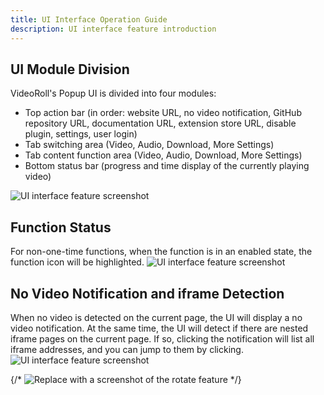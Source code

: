 ```yaml
---
title: UI Interface Operation Guide
description: UI interface feature introduction
---
```



## UI Module Division
VideoRoll's Popup UI is divided into four modules:
- Top action bar (in order: website URL, no video notification, GitHub repository URL, documentation URL, extension store URL, disable plugin, settings, user login)
- Tab switching area (Video, Audio, Download, More Settings)
- Tab content function area (Video, Audio, Download, More Settings)
- Bottom status bar (progress and time display of the currently playing video)
<Image src={Ui1} width={300} alt="UI interface feature screenshot" />

## Function Status
For non-one-time functions, when the function is in an enabled state, the function icon will be highlighted.
<Image src={Ui2} width={300} alt="UI interface feature screenshot" />

## No Video Notification and iframe Detection
When no video is detected on the current page, the UI will display a no video notification.
At the same time, the UI will detect if there are nested iframe pages on the current page. If so, clicking the notification will list all iframe addresses, and you can jump to them by clicking.
<Image src={Ui3} width={300} alt="UI interface feature screenshot" />

{/* ![Replace with a screenshot of the rotate feature](../../assets/image/video.png) */}